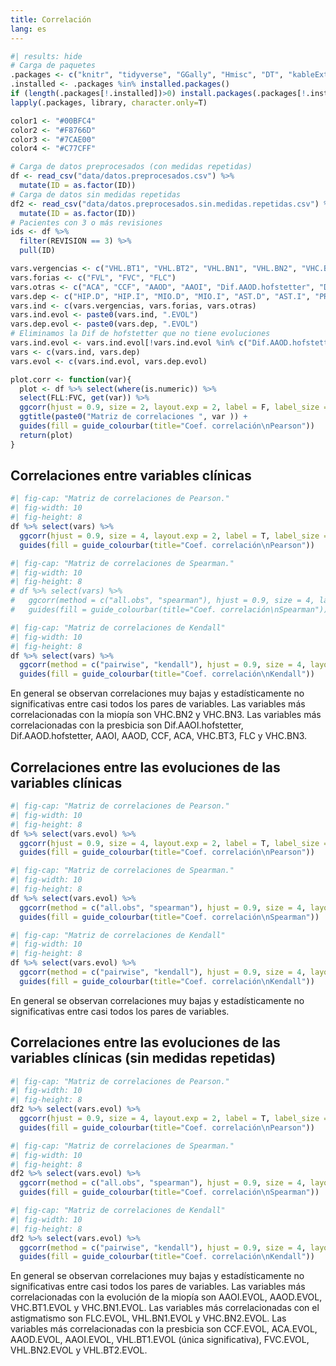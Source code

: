 ```yaml
---
title: Correlación
lang: es
---
```


```r
#| results: hide
# Carga de paquetes
.packages <- c("knitr", "tidyverse", "GGally", "Hmisc", "DT", "kableExtra")
.installed <- .packages %in% installed.packages()
if (length(.packages[!.installed])>0) install.packages(.packages[!.installed])
lapply(.packages, library, character.only=T)
```

```r
color1 <- "#00BFC4"
color2 <- "#F8766D"
color3 <- "#7CAE00"
color4 <- "#C77CFF"
```

```r
# Carga de datos preprocesados (con medidas repetidas)
df <- read_csv("data/datos.preprocesados.csv") %>%
  mutate(ID = as.factor(ID)) 
# Carga de datos sin medidas repetidas
df2 <- read_csv("data/datos.preprocesados.sin.medidas.repetidas.csv") %>% 
  mutate(ID = as.factor(ID)) 
# Pacientes con 3 o más revisiones
ids <- df %>% 
  filter(REVISION == 3) %>% 
  pull(ID)
```

```r
vars.vergencias <- c("VHL.BT1", "VHL.BT2", "VHL.BN1", "VHL.BN2", "VHC.BT1", "VHC.BT2", "VHC.BT3", "VHC.BN1", "VHC.BN2", "VHC.BN3")
vars.forias <- c("FVL", "FVC", "FLC")
vars.otras <- c("ACA", "CCF", "AAOD", "AAOI", "Dif.AAOD.hofstetter", "Dif.AAOI.hofstetter")
vars.dep <- c("HIP.D", "HIP.I", "MIO.D", "MIO.I", "AST.D", "AST.I", "PRE.D", "PRE.I")
vars.ind <- c(vars.vergencias, vars.forias, vars.otras)
vars.ind.evol <- paste0(vars.ind, ".EVOL")
vars.dep.evol <- paste0(vars.dep, ".EVOL")
# Eliminamos la Dif de hofstetter que no tiene evoluciones
vars.ind.evol <- vars.ind.evol[!vars.ind.evol %in% c("Dif.AAOD.hofstetter.EVOL", "Dif.AAOI.hofstetter.EVOL")]
vars <- c(vars.ind, vars.dep)
vars.evol <- c(vars.ind.evol, vars.dep.evol)
```

```r
plot.corr <- function(var){
  plot <- df %>% select(where(is.numeric)) %>%
  select(FLL:FVC, get(var)) %>%
  ggcorr(hjust = 0.9, size = 2, layout.exp = 2, label = F, label_size = 2, label_round = 2, low = "darkred", high = "#0072B2", limits = c(-1, 1)) +
  ggtitle(paste0("Matriz de correlaciones ", var )) +
  guides(fill = guide_colourbar(title="Coef. correlación\nPearson"))
  return(plot)
}
```

## Correlaciones entre variables clínicas 

```r
#| fig-cap: "Matriz de correlaciones de Pearson."
#| fig-width: 10
#| fig-height: 8
df %>% select(vars) %>%
  ggcorr(hjust = 0.9, size = 4, layout.exp = 2, label = T, label_size = 3, label_round = 2, low = "darkred", high = "#0072B2", limits = c(-1, 1))  +
  guides(fill = guide_colourbar(title="Coef. correlación\nPearson")) 
```


```r
#| fig-cap: "Matriz de correlaciones de Spearman."
#| fig-width: 10
#| fig-height: 8
# df %>% select(vars) %>%
#   ggcorr(method = c("all.obs", "spearman"), hjust = 0.9, size = 4, layout.exp = 2, label = T, label_size = 3, label_round = 2, low = "darkred", high = "#0072B2", limits = c(-1, 1)) +
#   guides(fill = guide_colourbar(title="Coef. correlación\nSpearman")) 
``` 



```r
#| fig-cap: "Matriz de correlaciones de Kendall"
#| fig-width: 10
#| fig-height: 8
df %>% select(vars) %>%
  ggcorr(method = c("pairwise", "kendall"), hjust = 0.9, size = 4, layout.exp = 2, label = T, label_size = 3, label_round = 2, low = "darkred", high = "#0072B2", limits = c(-1, 1)) +
  guides(fill = guide_colourbar(title="Coef. correlación\nKendall")) 
```

En general se observan correlaciones muy bajas y estadísticamente no significativas entre casi todos los pares de variables. Las variables más correlacionadas con la miopía son VHC.BN2 y VHC.BN3. Las variables más correlacionadas con la presbicia son Dif.AAOI.hofstetter, Dif.AAOD.hofstetter, AAOI, AAOD, CCF, ACA, VHC.BT3, FLC y VHC.BN3.  

## Correlaciones entre las evoluciones de las variables clínicas

```r
#| fig-cap: "Matriz de correlaciones de Pearson."
#| fig-width: 10
#| fig-height: 8
df %>% select(vars.evol) %>%
  ggcorr(hjust = 0.9, size = 4, layout.exp = 2, label = T, label_size = 3, label_round = 2, low = "darkred", high = "#0072B2", limits = c(-1, 1))  +
  guides(fill = guide_colourbar(title="Coef. correlación\nPearson")) 
```

```r
#| fig-cap: "Matriz de correlaciones de Spearman."
#| fig-width: 10
#| fig-height: 8
df %>% select(vars.evol) %>%
  ggcorr(method = c("all.obs", "spearman"), hjust = 0.9, size = 4, layout.exp = 2, label = T, label_size = 3, label_round = 2, low = "darkred", high = "#0072B2", limits = c(-1, 1)) +
  guides(fill = guide_colourbar(title="Coef. correlación\nSpearman")) 
```

```r
#| fig-cap: "Matriz de correlaciones de Kendall"
#| fig-width: 10
#| fig-height: 8
df %>% select(vars.evol) %>%
  ggcorr(method = c("pairwise", "kendall"), hjust = 0.9, size = 4, layout.exp = 2, label = T, label_size = 3, label_round = 2, low = "darkred", high = "#0072B2", limits = c(-1, 1)) +
  guides(fill = guide_colourbar(title="Coef. correlación\nKendall")) 
```

En general se observan correlaciones muy bajas y estadísticamente no significativas entre casi todos los pares de variables. 

## Correlaciones entre las evoluciones de las variables clínicas (sin medidas repetidas)

```r
#| fig-cap: "Matriz de correlaciones de Pearson."
#| fig-width: 10
#| fig-height: 8
df2 %>% select(vars.evol) %>%
  ggcorr(hjust = 0.9, size = 4, layout.exp = 2, label = T, label_size = 3, label_round = 2, low = "darkred", high = "#0072B2", limits = c(-1, 1))  +
  guides(fill = guide_colourbar(title="Coef. correlación\nPearson")) 
```

```r
#| fig-cap: "Matriz de correlaciones de Spearman."
#| fig-width: 10
#| fig-height: 8
df2 %>% select(vars.evol) %>%
  ggcorr(method = c("all.obs", "spearman"), hjust = 0.9, size = 4, layout.exp = 2, label = T, label_size = 3, label_round = 2, low = "darkred", high = "#0072B2", limits = c(-1, 1)) +
  guides(fill = guide_colourbar(title="Coef. correlación\nSpearman")) 
```


```r
#| fig-cap: "Matriz de correlaciones de Kendall"
#| fig-width: 10
#| fig-height: 8
df2 %>% select(vars.evol) %>%
  ggcorr(method = c("pairwise", "kendall"), hjust = 0.9, size = 4, layout.exp = 2, label = T, label_size = 3, label_round = 2, low = "darkred", high = "#0072B2", limits = c(-1, 1)) +
  guides(fill = guide_colourbar(title="Coef. correlación\nKendall")) 
```

En general se observan correlaciones muy bajas y estadísticamente no significativas entre casi todos los pares de variables. Las variables más correlacionadas con la evolución de la miopía son AAOI.EVOL, AAOD.EVOL, VHC.BT1.EVOL y VHC.BN1.EVOL. Las variables más correlacionadas con el astigmatismo son FLC.EVOL, VHL.BN1.EVOL y VHC.BN2.EVOL. Las variables más correlacionadas con la presbicia son CCF.EVOL, ACA.EVOL, AAOD.EVOL, AAOI.EVOL, VHL.BT1.EVOL (única significativa), FVC.EVOL, VHL.BN2.EVOL y VHL.BT2.EVOL. 

<!-- ```{r} -->
<!-- df.tmp <- select(df2, vars.evol) -->

<!-- rcorr(as.matrix(df.tmp), type = "spearman") -->
<!-- ``` -->

